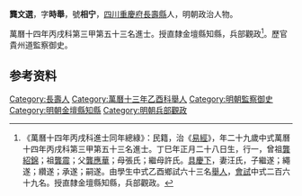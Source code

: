 {{明清人物信息框
| 姓名 = 龔文選
| 原名 =
| 圖片名稱= 
| 圖片大小 =
| 圖片說明 = 
| 最高職務 =
| 國家 = 大明 
| 爵位 =
| 籍貫 = [[四川|四川]][[重慶府|重慶府]][[長壽縣|長壽縣]]
| 族裔 = 
| 旗籍 = 
| 字號 = 
| 諡號 =
| 出生日期 = 丁巳年正月二十八日
| 出生地點 =
| 逝世日期 = 
| 逝世地點 =
| 墓葬 =
| 配偶 = 汪氏
| 親屬 = 曾祖[[龔紹錦|龔紹錦]]，祖[[龔震|龔震]]，父[[龔應華|龔應華]]，母張氏；繼母許氏
| 出身 =
* 萬曆十四年丙戌科進士
| 經歷 =
| 著作 =  
}}
'''龔文選'''{{BD|1558年||？年||}}，字'''時舉'''，號'''相宁'''，[[四川|四川]][[重慶府|重慶府]][[長壽縣|長壽縣]]人，明朝政治人物。

萬曆十四年丙戌科第三甲第五十三名進士。授直隸金壇縣知縣，兵部觀政<ref>《萬曆十四年丙戌科進士同年總綠》：民籍，治《[[易經|易經]]》，年二十九歲中式萬曆十四年丙戌科第三甲第五十三名進士。丁巳年正月二十八日生，行一，曾祖[[龔紹錦|龔紹錦]]；祖[[龔震|龔震]]；父[[龔應華|龔應華]]；母張氏；繼母許氏。[[具慶下|具慶下]]，妻汪氏，子繼遂；繩遂；纘遂；承遂；嗣遂。由學生中式乙酉鄉試六十三名[[舉人|舉人]]，[[會試|會試]]中式二百六十九名。授直隸金壇縣知縣，兵部觀政。</ref>。歷官貴州道監察御史。

== 参考资料 ==
{{reflist}}

{{start box}}
{{s-off}}
{{s-before|[[許弘綱|許弘綱]]}}
{{s-title|明朝金壇縣知縣|1586年－1591年}}
{{s-after|[[梁銓|梁銓]]}}
{{end box}}

{{萬曆十四年丙戌科殿试金榜}}

{{Authority control}}

{{DEFAULTSORT:Gong龔}}
[[Category:長壽人|Category:長壽人]]
[[Category:萬曆十三年乙酉科舉人|Category:萬曆十三年乙酉科舉人]]
[[Category:明朝監察御史|Category:明朝監察御史]]
[[Category:明朝金壇縣知縣|Category:明朝金壇縣知縣]]
[[Category:明朝兵部觀政|Category:明朝兵部觀政]]


{{明朝人物小作品}}